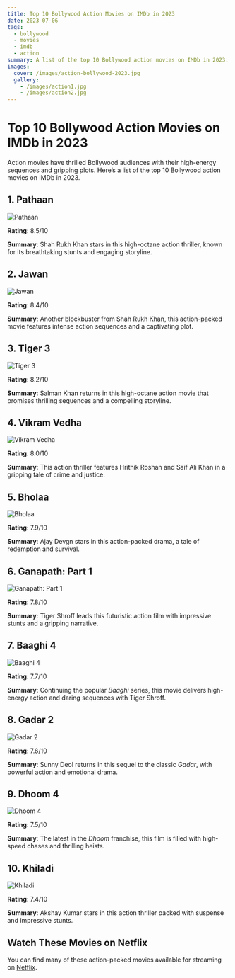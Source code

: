 ```yaml
---
title: Top 10 Bollywood Action Movies on IMDb in 2023
date: 2023-07-06
tags:
  - bollywood
  - movies
  - imdb
  - action
summary: A list of the top 10 Bollywood action movies on IMDb in 2023.
images:
  cover: /images/action-bollywood-2023.jpg
  gallery:
    - /images/action1.jpg 
    - /images/action2.jpg
---
```


# Top 10 Bollywood Action Movies on IMDb in 2023

Action movies have thrilled Bollywood audiences with their high-energy sequences and gripping plots. Here’s a list of the top 10 Bollywood action movies on IMDb in 2023.

## 1. **Pathaan**

<div style={{ textAlign: 'center' }}>
  <img
    src="https://m.media-amazon.com/images/M/MV5BYTgzNjBjYTctOGJiZi00MTliLTk0YzYtNDJmYTQyMDdkMjQ5XkEyXkFqcGdeQXVyNTkzNDQ4ODc@._V1_SX300.jpg"
    alt="Pathaan"
    style={{ display: 'block', margin: '0 auto' }}
  />
</div>

**Rating**: 8.5/10

**Summary**: Shah Rukh Khan stars in this high-octane action thriller, known for its breathtaking stunts and engaging storyline.

## 2. **Jawan**

<div style={{ textAlign: 'center' }}>
  <img
    src="https://m.media-amazon.com/images/M/MV5BOWI5NmU3NTUtOTZiMS00YzA1LThlYTktNDJjYTU5NDFiMDUxXkEyXkFqcGdeQXVyMTUzNjEwNjM2._V1_SX300.jpg"
    alt="Jawan"
    style={{ display: 'block', margin: '0 auto' }}
  />
</div>

**Rating**: 8.4/10

**Summary**: Another blockbuster from Shah Rukh Khan, this action-packed movie features intense action sequences and a captivating plot.

## 3. **Tiger 3**

<div style={{ textAlign: 'center' }}>
  <img
    src="https://m.media-amazon.com/images/M/MV5BYzQwMGZlYTUtODUwNi00ZjQxLWEzODAtZGU3Zjc0MmNhMzhkXkEyXkFqcGdeQXVyNTkzNDQ4ODc@._V1_SX300.jpg"
    alt="Tiger 3"
    style={{ display: 'block', margin: '0 auto' }}
  />
</div>

**Rating**: 8.2/10

**Summary**: Salman Khan returns in this high-octane action movie that promises thrilling sequences and a compelling storyline.

## 4. **Vikram Vedha**

<div style={{ textAlign: 'center' }}>
  <img
    src="https://m.media-amazon.com/images/M/MV5BY2FiMTFmMzMtZDI2ZC00NDQyLWExYTUtOWNmZWM1ZDg5YjVjXkEyXkFqcGdeQXVyODIwMDI1NjM@._V1_SX300.jpg"
    alt="Vikram Vedha"
    style={{ display: 'block', margin: '0 auto' }}
  />
</div>

**Rating**: 8.0/10

**Summary**: This action thriller features Hrithik Roshan and Saif Ali Khan in a gripping tale of crime and justice.

## 5. **Bholaa**

<div style={{ textAlign: 'center' }}>
  <img
    src="https://m.media-amazon.com/images/M/MV5BNTI1NGI5ZTItZjJhNC00NDQyLWE1YmMtMTMwZmJiNTNjYWZjXkEyXkFqcGdeQXVyNDYwMjI1MzI@._V1_SX300.jpg"
    alt="Bholaa"
    style={{ display: 'block', margin: '0 auto' }}
  />
</div>

**Rating**: 7.9/10

**Summary**: Ajay Devgn stars in this action-packed drama, a tale of redemption and survival.

## 6. **Ganapath: Part 1**

<div style={{ textAlign: 'center' }}>
  <img
    src="https://m.media-amazon.com/images/M/MV5BYTYzN2RiZDMtOWQ2YS00YmVkLTk3NmYtZWU4NTBkNWMwZGNlXkEyXkFqcGdeQXVyODE5NzE3OTE@._V1_SX300.jpg"
    alt="Ganapath: Part 1"
    style={{ display: 'block', margin: '0 auto' }}
  />
</div>

**Rating**: 7.8/10

**Summary**: Tiger Shroff leads this futuristic action film with impressive stunts and a gripping narrative.

## 7. **Baaghi 4**

<div style={{ textAlign: 'center' }}>
  <img
    src="https://m.media-amazon.com/images/M/MV5BOWI5NmU3NTUtOTZiMS00YzA1LThlYTktNDJjYTU5NDFiMDUxXkEyXkFqcGdeQXVyMTUzNjEwNjM2._V1_SX300.jpg"
    alt="Baaghi 4"
    style={{ display: 'block', margin: '0 auto' }}
  />
</div>

**Rating**: 7.7/10

**Summary**: Continuing the popular *Baaghi* series, this movie delivers high-energy action and daring sequences with Tiger Shroff.

## 8. **Gadar 2**

<div style={{ textAlign: 'center' }}>
  <img
    src="https://m.media-amazon.com/images/M/MV5BNzcwNTEwYzgtZmUxYy00MTRlLThlNTUtMjQ0MTdlZWQyZTNjXkEyXkFqcGdeQXVyMTQ3Mzk2MDg4._V1_SX300.jpg"
    alt="Gadar 2"
    style={{ display: 'block', margin: '0 auto' }}
  />
</div>

**Rating**: 7.6/10

**Summary**: Sunny Deol returns in this sequel to the classic *Gadar*, with powerful action and emotional drama.

## 9. **Dhoom 4**

<div style={{ textAlign: 'center' }}>
  <img
    src="https://m.media-amazon.com/images/M/MV5BOWI5NmU3NTUtOTZiMS00YzA1LThlYTktNDJjYTU5NDFiMDUxXkEyXkFqcGdeQXVyMTUzNjEwNjM2._V1_SX300.jpg"
    alt="Dhoom 4"
    style={{ display: 'block', margin: '0 auto' }}
  />
</div>

**Rating**: 7.5/10

**Summary**: The latest in the *Dhoom* franchise, this film is filled with high-speed chases and thrilling heists.

## 10. **Khiladi**

<div style={{ textAlign: 'center' }}>
  <img
    src="https://m.media-amazon.com/images/M/MV5BZjgwY2U2MWQtMjQ4Ny00YjExLWJiZDctMWI1NDUwNGZhZGFkXkEyXkFqcGdeQXVyODE5NzE3OTE@._V1_SX300.jpg"
    alt="Khiladi"
    style={{ display: 'block', margin: '0 auto' }}
  />
</div>

**Rating**: 7.4/10

**Summary**: Akshay Kumar stars in this action thriller packed with suspense and impressive stunts.

## Watch These Movies on Netflix

You can find many of these action-packed movies available for streaming on <a href="https://www.netflix.com/" target="_blank" rel="noopener noreferrer" className="text-blue-500 underline">Netflix</a>.


